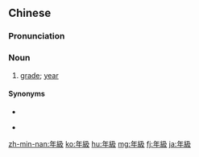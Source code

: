 {{also|年级}}
==Chinese==
{{zh-forms|s=年级}}

===Pronunciation===
{{zh-pron
|m=niánjí
|c=nin4 kap1
|ma=Zh-niánjí.ogg
|mn=qz,tw,xm,zz:nî-kip/qz:nî-khip
|cat=n
}}

===Noun===
{{zh-noun}}

# {{lb|zh|education}} [[grade]]; [[year]]
#: {{zh-x|你 讀 幾 年級？|What '''grade''' are you in?}}

====Synonyms====
* {{zh-l|級}}
* {{qualifier|Hakka}} {{zh-l|年生|ngièn-sên}}

[[zh-min-nan:年級]]
[[ko:年級]]
[[hu:年級]]
[[mg:年級]]
[[fj:年級]]
[[ja:年級]]